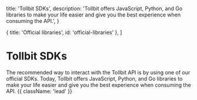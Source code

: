 
  title: 'Tollbit SDKs',
  description:
    'Tollbit offers JavaScript, Python, and Go libraries to make your life easier and give you the best experience when consuming the API.',
}

  { title: 'Official libraries', id: 'official-libraries' },
]

# Tollbit SDKs

The recommended way to interact with the Tollbit API is by using one of our official SDKs. Today, Tollbit offers JavaScript, Python, and Go libraries to make your life easier and give you the best experience when consuming the API. {{ className: 'lead' }}

<Libraries />
